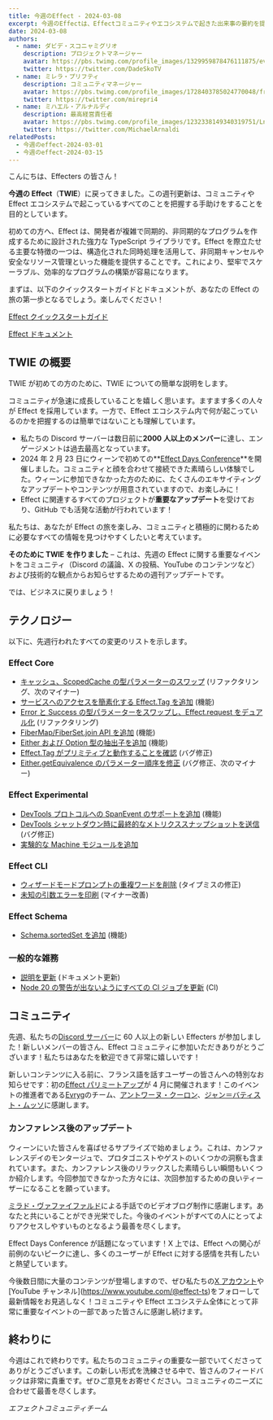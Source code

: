 ```yaml
---
title: 今週のEffect - 2024-03-08
excerpt: 今週のEffectは、Effectコミュニティやエコシステムで起きた出来事の要約を提供する週刊ブログです。これにより、ニュース、機能、および変更点を追跡できるようになります！
date: 2024-03-08
authors:
  - name: ダビデ・スコニャミグリオ
    description: プロジェクトマネージャー
    avatar: https://pbs.twimg.com/profile_images/1329959878476111875/evHG8VX6_400x400.jpg
    twitter: https://twitter.com/DadeSkoTV
  - name: ミレラ・プリフティ
    description: コミュニティマネージャー
    avatar: https://pbs.twimg.com/profile_images/1728403785024770048/frKphayT_400x400.jpg
    twitter: https://twitter.com/mirepri4
  - name: ミハエル・アルナルディ
    description: 最高経営責任者
    avatar: https://pbs.twimg.com/profile_images/1232338149340319751/Ln9nNWyk_400x400.jpg
    twitter: https://twitter.com/MichaelArnaldi
relatedPosts:
  - 今週のeffect-2024-03-01
  - 今週のeffect-2024-03-15
---
```



こんにちは、Effecters の皆さん！

**今週の Effect**（**TWIE**）に戻ってきました。この週刊更新は、コミュニティや Effect エコシステムで起こっているすべてのことを把握する手助けをすることを目的としています。

初めての方へ、Effect は、開発者が複雑で同期的、非同期的なプログラムを作成するために設計された強力な TypeScript ライブラリです。Effect を際立たせる主要な特徴の一つは、構造化された同時処理を活用して、非同期キャンセルや安全なリソース管理といった機能を提供することです。これにより、堅牢でスケーラブル、効率的なプログラムの構築が容易になります。

まずは、以下のクイックスタートガイドとドキュメントが、あなたの Effect の旅の第一歩となるでしょう。楽しんでください！

[Effect クイックスタートガイド](/docs/quickstart)

[Effect ドキュメント](/docs/introduction)

## TWIE の概要

TWIE が初めての方のために、TWIE についての簡単な説明をします。

コミュニティが急速に成長していることを嬉しく思います。ますます多くの人々が Effect を採用しています。一方で、Effect エコシステム内で何が起こっているのかを把握するのは簡単ではないことも理解しています。

- 私たちの Discord サーバーは数日前に**2000 人以上のメンバー**に達し、エンゲージメントは過去最高となっています。
- 2024 年 2 月 23 日にウィーンで初めての**[Effect Days Conference](/events/effect-days)**を開催しました。コミュニティと顔を合わせて接続できた素晴らしい体験でした。ウィーンに参加できなかった方のために、たくさんのエキサイティングなアップデートやコンテンツが用意されていますので、お楽しみに！
- Effect に関連するすべてのプロジェクトが**重要なアップデート**を受けており、GitHub でも活発な活動が行われています！

私たちは、あなたが Effect の旅を楽しみ、コミュニティと積極的に関わるために必要なすべての情報を見つけやすくしたいと考えています。

**そのために TWIE を作りました** – これは、先週の Effect に関する重要なイベントをコミュニティ（Discord の議論、X の投稿、YouTube のコンテンツなど）および技術的な観点からお知らせするための週刊アップデートです。

では、ビジネスに戻りましょう！

## テクノロジー

以下に、先週行われたすべての変更のリストを示します。

### Effect Core

- [キャッシュ、ScopedCache の型パラメーターのスワップ](https://github.com/Effect-TS/effect/pull/2239) (リファクタリング、次のマイナー)
- [サービスへのアクセスを簡素化する Effect.Tag を追加](https://github.com/Effect-TS/effect/pull/2225) (機能)
- [Error と Success の型パラメーターをスワップし、Effect.request をデュアル化](https://github.com/Effect-TS/effect/pull/2238) (リファクタリング)
- [FiberMap/FiberSet.join API を追加](https://github.com/Effect-TS/effect/pull/2244) (機能)
- [Either および Option 型の抽出子を追加](https://github.com/Effect-TS/effect/pull/2255) (機能)
- [Effect.Tag がプリミティブと動作することを確認](https://github.com/Effect-TS/effect/pull/2257) (バグ修正)
- [Either.getEquivalence のパラメーター順序を修正](https://github.com/Effect-TS/effect/pull/2243) (バグ修正、次のマイナー)

### Effect Experimental

- [DevTools プロトコルへの SpanEvent のサポートを追加](https://github.com/Effect-TS/effect/pull/2246) (機能)
- [DevTools シャットダウン時に最終的なメトリクススナップショットを送信](https://github.com/Effect-TS/effect/pull/2254) (バグ修正)
- [実験的な Machine モジュールを追加](https://github.com/Effect-TS/effect/pull/2256)

### Effect CLI

- [ウィザードモードプロンプトの重複ワードを削除](https://github.com/Effect-TS/effect/pull/2240) (タイプミスの修正)
- [未知の引数エラーを印刷](https://github.com/Effect-TS/effect/pull/2252) (マイナー改善)

### Effect Schema

- [Schema.sortedSet を追加](https://github.com/Effect-TS/effect/pull/2241) (機能)

### 一般的な雑務

- [説明を更新](https://github.com/Effect-TS/effect/pull/2245) (ドキュメント更新)
- [Node 20 の警告が出ないようにすべての CI ジョブを更新](https://github.com/Effect-TS/effect/pull/2249) (CI)

## コミュニティ

先週、私たちの[Discord サーバー](https://discord.gg/effect-ts)に 60 人以上の新しい Effecters が参加しました！新しいメンバーの皆さん、Effect コミュニティに参加いただきありがとうございます！私たちはあなたを歓迎できて非常に嬉しいです！

新しいコンテンツに入る前に、フランス語を話すユーザーの皆さんへの特別なお知らせです：初の[Effect パリミートアップ](https://www.meetup.com/fr-FR/effect-paris/)が 4 月に開催されます！このイベントの推進者である[Evryg](https://www.evryg.com)のチーム、[アントワーヌ・クーロン](https://twitter.com/c9antoine)、[ジャン＝バティスト・ムッソ](https://twitter.com/jbmusso)に感謝します。

<Tweet id="1764621821184262629" />

### カンファレンス後のアップデート

ウィーンにいた皆さんを喜ばせるサプライズで始めましょう。これは、カンファレンスデイのモンタージュで、プロタゴニストやゲストのいくつかの洞察も含まれています。また、カンファレンス後のリラックスした素晴らしい瞬間もいくつか紹介します。今回参加できなかった方々には、次回参加するための良いティーザーになることを願っています。

<YouTube url="https://www.youtube.com/embed/" id="CfbR-1XRlTA" />

[ミラド・ヴァファイファルド](https://twitter.com/signlanguagete1)による手話でのビデオブログ制作に感謝します。あなたと共にいることができ光栄でした。今後のイベントがすべての人にとってよりアクセスしやすいものとなるよう最善を尽くします。

<YouTube
  url="https://www.youtube.com/embed/?si=SGlo_H-THn79dkR_"
  id="zevrZL1hrl4"
/>

Effect Days Conference が話題になっています！X 上では、Effect への関心が前例のないピークに達し、多くのユーザーが Effect に対する感情を共有したいと熱望しています。

<Tweet id="1764248774187024558" />
<Tweet id="1764954485430890984" />
<Tweet id="1764362764137439738" />

今後数日間に大量のコンテンツが登場しますので、ぜひ私たちの[X アカウント](https://twitter.com/EffectTS_)や[YouTube チャンネル](https://www.youtube.com/@effect-ts)をフォローして最新情報をお見逃しなく！コミュニティや Effect エコシステム全体にとって非常に重要なイベントの一部であった皆さんに感謝し続けます。

## 終わりに

今週はこれで終わりです。私たちのコミュニティの重要な一部でいてくださってありがとうございます。この新しい形式を洗練させる中で、皆さんのフィードバックは非常に貴重です。ぜひご意見をお寄せください。コミュニティのニーズに合わせて最善を尽くします。

_エフェクトコミュニティチーム_
